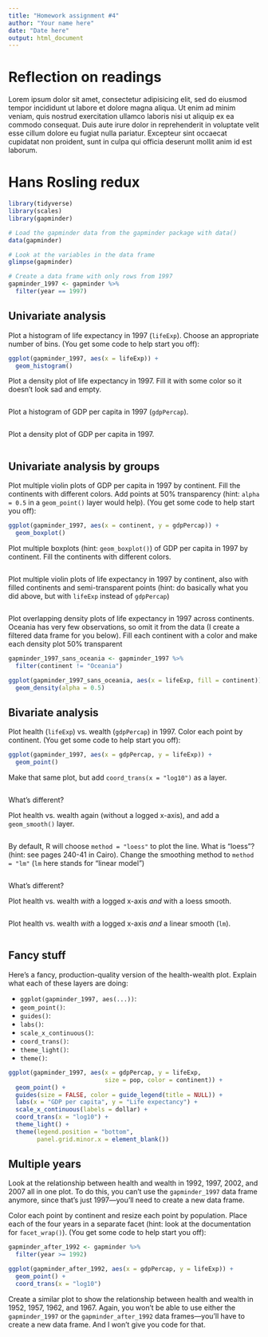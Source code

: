 ```yaml
---
title: "Homework assignment #4"
author: "Your name here"
date: "Date here"
output: html_document
---
```


# Reflection on readings

Lorem ipsum dolor sit amet, consectetur adipisicing elit, sed do eiusmod tempor incididunt ut labore et dolore magna aliqua. Ut enim ad minim veniam, quis nostrud exercitation ullamco laboris nisi ut aliquip ex ea commodo consequat. Duis aute irure dolor in reprehenderit in voluptate velit esse cillum dolore eu fugiat nulla pariatur. Excepteur sint occaecat cupidatat non proident, sunt in culpa qui officia deserunt mollit anim id est laborum.


# Hans Rosling redux

```r
library(tidyverse)
library(scales)
library(gapminder)

# Load the gapminder data from the gapminder package with data()
data(gapminder)

# Look at the variables in the data frame
glimpse(gapminder)

# Create a data frame with only rows from 1997
gapminder_1997 <- gapminder %>%
  filter(year == 1997)
```


## Univariate analysis

Plot a histogram of life expectancy in 1997 (`lifeExp`). Choose an appropriate number of bins. (You get some code to help start you off):

```r
ggplot(gapminder_1997, aes(x = lifeExp)) +
  geom_histogram()
```

Plot a density plot of life expectancy in 1997. Fill it with some color so it doesn't look sad and empty.

```r

```

Plot a histogram of GDP per capita in 1997 (`gdpPercap`).

```r

```

Plot a density plot of GDP per capita in 1997.

```r

```

## Univariate analysis by groups

Plot multiple violin plots of GDP per capita in 1997 by continent. Fill the continents with different colors. Add points at 50% transparency (hint: `alpha = 0.5` in a `geom_point()` layer would help). (You get some code to help start you off):

```r
ggplot(gapminder_1997, aes(x = continent, y = gdpPercap)) +
  geom_boxplot()
```

Plot multiple boxplots (hint: `geom_boxplot()`) of GDP per capita in 1997 by continent. Fill the continents with different colors.

```r

```

Plot multiple violin plots of life expectancy in 1997 by continent, also with filled continents and semi-transparent points (hint: do basically what you did above, but with `lifeExp` instead of `gdpPercap`)

```r

```

Plot overlapping density plots of life expectancy in 1997 across continents. Oceania has very few observations, so omit it from the data (I create a filtered data frame for you below). Fill each continent with a color and make each density plot 50% transparent

```r
gapminder_1997_sans_oceania <- gapminder_1997 %>%
  filter(continent != "Oceania")

ggplot(gapminder_1997_sans_oceania, aes(x = lifeExp, fill = continent)) + 
  geom_density(alpha = 0.5)
```

## Bivariate analysis

Plot health (`lifeExp`) vs. wealth (`gdpPercap`) in 1997. Color each point by continent. (You get some code to help start you off):

```r
ggplot(gapminder_1997, aes(x = gdpPercap, y = lifeExp)) +
  geom_point()
```

Make that same plot, but add `coord_trans(x = "log10")` as a layer.

```r

```

What's different?

Plot health vs. wealth again (without a logged x-axis), and add a `geom_smooth()` layer.

```r

```

By default, R will choose `method = "loess"` to plot the line. What is "loess"? (hint: see pages 240-41 in Cairo). Change the smoothing method to `method = "lm"` (`lm` here stands for "linear model")

```r

```

What's different?

Plot health vs. wealth *with* a logged x-axis *and* with a loess smooth.

```r

```

Plot health vs. wealth *with* a logged x-axis *and* a linear smooth (`lm`). 

```r

```


## Fancy stuff

Here's a fancy, production-quality version of the health-wealth plot. Explain what each of these layers are doing:

- `ggplot(gapminder_1997, aes(...))`: 
- `geom_point()`: 
- `guides()`: 
- `labs()`: 
- `scale_x_continuous()`: 
- `coord_trans()`: 
- `theme_light()`: 
- `theme()`: 

```r
ggplot(gapminder_1997, aes(x = gdpPercap, y = lifeExp, 
                           size = pop, color = continent)) +
  geom_point() + 
  guides(size = FALSE, color = guide_legend(title = NULL)) +
  labs(x = "GDP per capita", y = "Life expectancy") +
  scale_x_continuous(labels = dollar) +
  coord_trans(x = "log10") + 
  theme_light() + 
  theme(legend.position = "bottom",
        panel.grid.minor.x = element_blank())
```


## Multiple years

Look at the relationship between health and wealth in 1992, 1997, 2002, and 2007 all in one plot. To do this, you can't use the `gapminder_1997` data frame anymore, since that's just 1997—you'll need to create a new data frame. 

Color each point by continent and resize each point by population. Place each of the four years in a separate facet (hint: look at the documentation for `facet_wrap()`). (You get some code to help start you off):

```r
gapminder_after_1992 <- gapminder %>%
  filter(year >= 1992)

ggplot(gapminder_after_1992, aes(x = gdpPercap, y = lifeExp)) +
  geom_point() + 
  coord_trans(x = "log10")
```

Create a similar plot to show the relationship between health and wealth in 1952, 1957, 1962, and 1967. Again, you won't be able to use either the `gapminder_1997` or the `gapminder_after_1992` data frames—you'll have to create a new data frame. And I won't give you code for that.

```r

```
